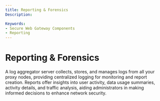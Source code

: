 ```yaml
---
title: Reporting & Forensics
Description: 

Keywords:
- Secure Web Gateway Components
- Reporting
---
```


# Reporting & Forensics

A log aggregator server collects, stores, and manages logs from all your proxy nodes, providing centralized logging for monitoring and report creation. Reports offer insights into user activity, data usage summaries, activity details, and traffic analysis, aiding administrators in making informed decisions to enhance network security.
